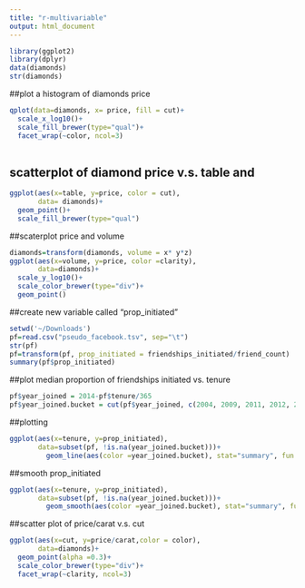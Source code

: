 ```yaml
---
title: "r-multivariable"
output: html_document
---
```


```r
library(ggplot2)
library(dplyr)
data(diamonds)
str(diamonds)
```


##plot a histogram of diamonds price 
```r
qplot(data=diamonds, x= price, fill = cut)+
  scale_x_log10()+
  scale_fill_brewer(type="qual")+
  facet_wrap(~color, ncol=3)
  
```

## scatterplot of diamond price v.s. table and

```r
ggplot(aes(x=table, y=price, color = cut),
       data= diamonds)+
  geom_point()+
  scale_fill_brewer(type="qual")

```
##scaterplot price and volume 
```r
diamonds=transform(diamonds, volume = x* y*z)
ggplot(aes(x=volume, y=price, color =clarity),
       data=diamonds)+
  scale_y_log10()+
  scale_color_brewer(type="div")+
  geom_point()
```
##create new variable called "prop_initiated"
```r
setwd('~/Downloads')
pf=read.csv("pseudo_facebook.tsv", sep="\t")
str(pf)
pf=transform(pf, prop_initiated = friendships_initiated/friend_count)
summary(pf$prop_initiated)
```
##plot median proportion of friendships initiated vs. tenure
```r
pf$year_joined = 2014-pf$tenure/365
pf$year_joined.bucket = cut(pf$year_joined, c(2004, 2009, 2011, 2012, 2014))
```
##plotting
```r
ggplot(aes(x=tenure, y=prop_initiated),
       data=subset(pf, !is.na(year_joined.bucket)))+
         geom_line(aes(color =year_joined.bucket), stat="summary", fun.y=median )
```
##smooth prop_initiated
```r
ggplot(aes(x=tenure, y=prop_initiated),
       data=subset(pf, !is.na(year_joined.bucket)))+
         geom_smooth(aes(color =year_joined.bucket), stat="summary", fun.y=mean )
```
##scatter plot of price/carat v.s. cut
```r
ggplot(aes(x=cut, y=price/carat,color = color),
       data=diamonds)+
  geom_point(alpha =0.3)+
  scale_color_brewer(type="div")+
  facet_wrap(~clarity, ncol=3)
```

